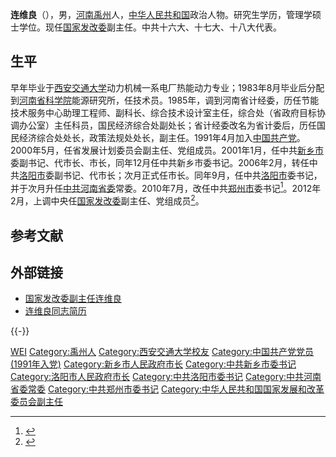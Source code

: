 '''连维良'''（{{bd|1962年|12月|}}），男，[[河南|河南]][[禹州|禹州]]人，[[中华人民共和国|中华人民共和国]]政治人物。研究生学历，管理学硕士学位。现任[[国家发改委|国家发改委]]副主任。中共十六大、十七大、十八大代表。

== 生平 ==
早年毕业于[[西安交通大学|西安交通大学]]动力机械一系电厂热能动力专业；1983年8月毕业后分配到[[河南省科学院|河南省科学院]]能源研究所，任技术员。1985年，调到河南省计经委，历任节能技术服务中心助理工程师、副科长、综合技术设计室主任，综合处（省政府目标协调办公室）主任科员，国民经济综合处副处长；省计经委改名为省计委后，历任国民经济综合处处长，政策法规处处长，副主任。1991年4月加入[[中国共产党|中国共产党]]。2000年5月，任省发展计划委员会副主任、党组成员。2001年1月，任中共[[新乡市|新乡市]]委副书记、代市长、市长，同年12月任中共新乡市委书记。2006年2月，转任中共[[洛阳市|洛阳市]]委副书记、代市长；次月正式任市长。同年9月，任中共[[洛阳市|洛阳市]]委书记，并于次月升任[[中共河南省委|中共河南省委]]常委。2010年7月，改任中共[[郑州市|郑州市]]委书记<ref>{{cite web |url=http://news.ifeng.com/mainland/detail_2011_09/01/8861906_0.shtml |title=快讯：连维良当选郑州市委书记 |first= |last=王书东 |work=凤凰网|year=2012 [last update] |accessdate=2012-02-28 |archive-date=2016-04-23 |archive-url=https://web.archive.org/web/20160423070040/http://news.ifeng.com/mainland/detail_2011_09/01/8861906_0.shtml |dead-url=no }}</ref>。2012年2月，上调中央任[[国家发改委|国家发改委]]副主任、党组成员<ref>{{cite web |url=http://finance.sina.com.cn/roll/20120207/070911325807.shtml |title=郑州市委书记连维良调任国家发改委副主任|first= |last=|work=中国经济网 |year=2012 |accessdate=2012-02-28 |archive-date=2012-02-12 |archive-url=https://web.archive.org/web/20120212025132/http://finance.sina.com.cn/roll/20120207/070911325807.shtml |dead-url=no }}</ref>。

== 参考文献 ==
{{reflist|3}}

== 外部链接 ==
* [https://web.archive.org/web/20170307211015/http://lianweiliang.ndrc.gov.cn/ 国家发改委副主任连维良]
* [http://cpc.people.com.cn/GB/64162/123659/123797/7362808.html 连维良同志简历] {{Wayback|url=http://cpc.people.com.cn/GB/64162/123659/123797/7362808.html |date=20170307205929 }}

{{-}}
{{start box}}
{{s-gov|prc}}
{{s-before|[[李贵基|李贵基]]}}
{{s-title|[[洛阳市人民政府|洛阳市人民政府]]市长|2006年2月－2006年12月}}
{{s-after|[[郭洪昌|郭洪昌]]}}
{{s-before|[[王富钧|王富钧]]}}
{{s-title|[[新乡市人民政府|新乡市人民政府]]市长|2001年1月－2001年12月}}
{{s-after|[[吴天君|吴天君]]}}
{{s-ppo|cpc}}
{{s-before|[[王文超|王文超]]}}
{{s-title|[[中国共产党郑州市委员会|中国共产党郑州市委员会]]书记|2010年7月－2012年2月}}
{{s-after|[[吴天君|吴天君]]}}
{{s-before|[[孙善武|孙善武]]}}
{{s-title|[[中国共产党洛阳市委员会|中国共产党洛阳市委员会]]书记|2006年9月－2010年7月}}
{{s-after|[[毛万春|毛万春]]}}
{{s-before|[[符文朗|符文朗]]}}
{{s-title|[[中国共产党新乡市委员会|中国共产党新乡市委员会]]书记|2001年12月－2006年2月}}
{{s-after|[[吴天君|吴天君]]}}
{{end box}}

{{中华人民共和国新乡市正职领导人}}
{{洛阳市市长}}

{{Authority control}}
{{DEFAULTSORT:Lian连}}
[[Category:连姓|WEI]]
[[Category:禹州人|Category:禹州人]]
[[Category:西安交通大学校友|Category:西安交通大学校友]]
[[Category:中国共产党党员_(1991年入党)|Category:中国共产党党员 (1991年入党)]]
[[Category:新乡市人民政府市长|Category:新乡市人民政府市长]]
[[Category:中共新乡市委书记|Category:中共新乡市委书记]]
[[Category:洛阳市人民政府市长|Category:洛阳市人民政府市长]]
[[Category:中共洛阳市委书记|Category:中共洛阳市委书记]]
[[Category:中共河南省委常委|Category:中共河南省委常委]]
[[Category:中共郑州市委书记|Category:中共郑州市委书记]]
[[Category:中华人民共和国国家发展和改革委员会副主任|Category:中华人民共和国国家发展和改革委员会副主任]]